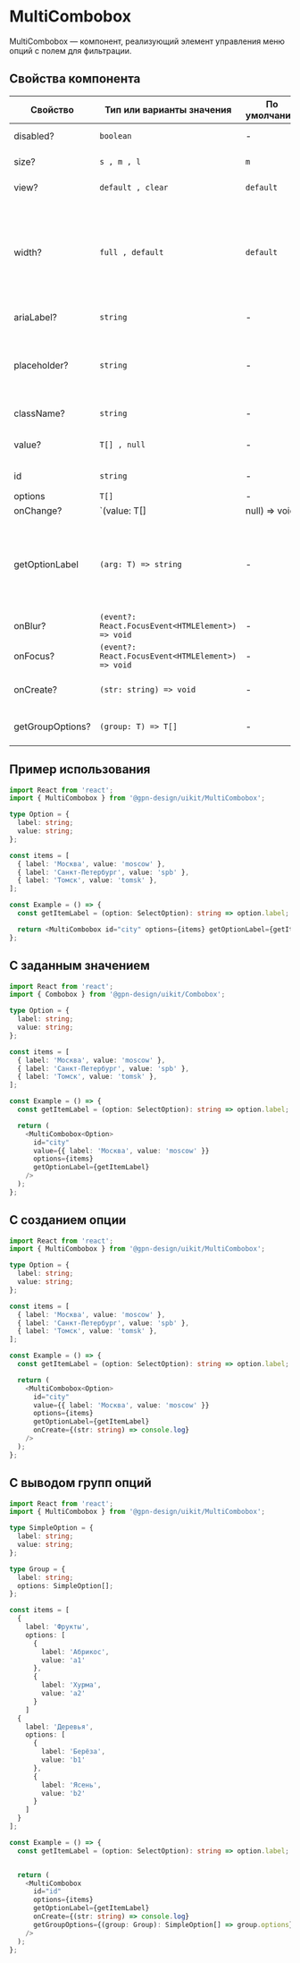 
# MultiCombobox

MultiCombobox — компонент, реализующий элемент управления меню опций с полем для фильтрации.

## Cвойства компонента

| Свойство         | Тип или варианты значения                         | По умолчанию | Описание                                                                                              |
| ---------------- | ------------------------------------------------- | ------------ | ----------------------------------------------------------------------------------------------------- |
| disabled?        | `boolean`                                         | -            | Активность компонента                                                                                 |
| size?            | `s , m , l`                                       | `m`          | Размер компонента                                                                                     |
| view?            | `default , clear`                                 | `default`    | Внешний вид компонента                                                                                |
| width?           | `full , default`                                  | `default`    | Cвойство определяет, какую ширину будет занимать компонент. `default` — ширина по размеру содержимого |
| ariaLabel?       | `string`                                          | -            | `aria` атрибут для метки                                                                              |
| placeholder?     | `string`                                          | -            | Placeholder — текст, который отобразится в качестве подсказки в пустом поле                           |
| className?       | `string`                                          | -            | Дополнительный класс                                                                                  |
| value?           | `T[] , null`                                      | -            | Значение селекта, по умолчанию `null`.                                                                |
| id               | `string`                                          | -            | Идентификатор селекта                                                                                 |
| options          | `T[]`                                             | -            | Опции                                                                                                 |
| onChange?        | `(value: T[]|null) => void`                       | -            | Обработчик события изменения значения компонента                                                      |
| getOptionLabel   | `(arg: T) => string`                              | -            | Функция для получения текста опции, который будет отображаться в поле для выбранного значения         |
| onBlur?          | `(event?: React.FocusEvent<HTMLElement>) => void` | -            | Обработчик события `blur`                                                                             |
| onFocus?         | `(event?: React.FocusEvent<HTMLElement>) => void` | -            | Обработчик события `focus`                                                                            |
| onCreate?        | `(str: string) => void`                           | -            | Функция для создания новой опции                                                                      |
| getGroupOptions? | `(group: T) => T[]`                               | -            | Функция для получения опций из группы                                                                 |

## Пример использования

```ts
import React from 'react';
import { MultiCombobox } from '@gpn-design/uikit/MultiCombobox';

type Option = {
  label: string;
  value: string;
};

const items = [
  { label: 'Москва', value: 'moscow' },
  { label: 'Санкт-Петербург', value: 'spb' },
  { label: 'Томск', value: 'tomsk' },
];

const Example = () => {
  const getItemLabel = (option: SelectOption): string => option.label;

  return <MultiCombobox id="city" options={items} getOptionLabel={getItemLabel} />;
};
```

## С заданным значением

```ts
import React from 'react';
import { Combobox } from '@gpn-design/uikit/Combobox';

type Option = {
  label: string;
  value: string;
};

const items = [
  { label: 'Москва', value: 'moscow' },
  { label: 'Санкт-Петербург', value: 'spb' },
  { label: 'Томск', value: 'tomsk' },
];

const Example = () => {
  const getItemLabel = (option: SelectOption): string => option.label;

  return (
    <MultiCombobox<Option>
      id="city"
      value={{ label: 'Москва', value: 'moscow' }}
      options={items}
      getOptionLabel={getItemLabel}
    />
  );
};
```

## С созданием опции

```ts
import React from 'react';
import { MultiCombobox } from '@gpn-design/uikit/MultiCombobox';

type Option = {
  label: string;
  value: string;
};

const items = [
  { label: 'Москва', value: 'moscow' },
  { label: 'Санкт-Петербург', value: 'spb' },
  { label: 'Томск', value: 'tomsk' },
];

const Example = () => {
  const getItemLabel = (option: SelectOption): string => option.label;

  return (
    <MultiCombobox<Option>
      id="city"
      value={{ label: 'Москва', value: 'moscow' }}
      options={items}
      getOptionLabel={getItemLabel}
      onCreate={(str: string) => console.log}
    />
  );
};
```

## С выводом групп опций

```ts
import React from 'react';
import { MultiCombobox } from '@gpn-design/uikit/MultiCombobox';

type SimpleOption = {
  label: string;
  value: string;
};

type Group = {
  label: string;
  options: SimpleOption[];
};

const items = [
  {
    label: 'Фрукты',
    options: [
      {
        label: 'Абрикос',
        value: 'а1'
      },
      {
        label: 'Хурма',
        value: 'a2'
      }
    ]
  {
    label: 'Деревья',
    options: [
      {
        label: 'Берёза',
        value: 'b1'
      },
      {
        label: 'Ясень',
        value: 'b2'
      }
    ]
  }
];

const Example = () => {
  const getItemLabel = (option: SelectOption): string => option.label;


  return (
    <MultiCombobox
      id="id"
      options={items}
      getOptionLabel={getItemLabel}
      onCreate={(str: string) => console.log}
      getGroupOptions={(group: Group): SimpleOption[] => group.options}
    />
  );
};
```
